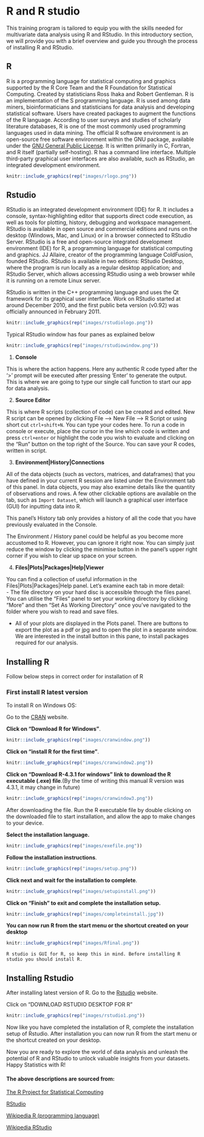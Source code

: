 # R and R studio  

This training program is tailored to equip you with the skills needed for multivariate data analysis using R and RStudio. In this introductory section, we will provide you with a brief overview and guide you through the process of installing R and RStudio.  


## R  
R is a programming language for statistical computing and graphics supported by the R Core Team and the R Foundation for Statistical Computing. Created by statisticians Ross Ihaka and Robert Gentleman. R is an implementation of the S programming language. R is used among data miners, bioinformaticians and statisticians for data analysis and developing statistical software. Users have created packages to augment the functions of the R language.
According to user surveys and studies of scholarly literature databases, R is one of the most commonly used programming languages used in data mining. The official R software environment is an open-source free software environment within the GNU package, available under the [GNU General Public License](https://www.gnu.org/licenses/gpl-3.0.en.html). It is written primarily in C, Fortran, and R itself (partially self-hosting). R has a command line interface. Multiple third-party graphical user interfaces are also available, such as RStudio, an integrated development environment.  

```{r rlogo, echo=FALSE,fig.cap='R logo',out.width="30%", fig.align='center'}
knitr::include_graphics(rep("images/rlogo.png"))
```

## Rstudio  
RStudio is an integrated development environment (IDE) for R. It includes a console, syntax-highlighting editor that supports direct code execution, as well as tools for plotting, history, debugging and workspace management. RStudio is available in open source and commercial editions and runs on the desktop (Windows, Mac, and Linux) or in a browser connected to RStudio Server. RStudio is a free and open-source integrated development environment (IDE) for R, a programming language for statistical computing and graphics. JJ Allaire, creator of the programming language ColdFusion, founded RStudio. RStudio is available in two editions: RStudio Desktop, where the program is run locally as a regular desktop application; and RStudio Server, which allows accessing RStudio using a web browser while it is running on a remote Linux server.  

RStudio is written in the C++ programming language and uses the Qt framework for its graphical user interface. Work on RStudio started at around December 2010, and the first public beta version (v0.92) was officially announced in February 2011.  

```{r rstudio1, echo=FALSE,fig.cap='R studio logo',out.width="30%", fig.align='center'}
knitr::include_graphics(rep("images/rstudiologo.png"))
```

Typical RStudio window has four panes as explained below  

```{r rstudio2, echo=FALSE,fig.cap='R studio window',out.width="80%", fig.align='center'}
knitr::include_graphics(rep("images/rstudiowindow.png"))
```

1. **Console**

This is where the action happens. Here any authentic R code typed after the ‘>’ prompt will be executed after pressing ‘Enter’ to generate the output. This is where we are going to type our single call function to start our app for data analysis.  

2. **Source Editor**

This is where R scripts (collection of code) can be created and edited. New R script can be opened by clicking File --> New File --> R Script or using short cut `ctrl+shift+N`. You can type your codes here. To run a code in console or execute, place the cursor in the line which code is written and press `ctrl+enter` or highlight the code you wish to evaluate and clicking on the “Run” button on the top right of the Source. You can save your R codes, written in script.   

3. **Environment|History|Connections**

All of the data objects (such as vectors, matrices, and dataframes) that you have defined in your current R session are listed under the Environment tab of this panel. In data objects, you may also examine details like the quantity of observations and rows. A few other clickable options are available on the tab, such as `Import Dataset`, which will launch a graphical user interface (GUI) for inputting data into R.  

This panel's History tab only provides a history of all the code that you have previously evaluated in the Console.  

The Environment / History panel could be helpful as you become more accustomed to R. However, you can ignore it right now. You can simply just reduce the window by clicking the minimise button in the panel's upper right corner if you wish to clear up space on your screen. 

4. **Files|Plots|Packages|Help|Viewer**  

You can find a collection of useful information in the Files|Plots|Packages|Help panel. Let's examine each tab in more detail:  
- The file directory on your hard disc is accessible through the files panel. You can utilise the "Files" panel to set your working directory by clicking "More" and then "Set As Working Directory" once you've navigated to the folder where you wish to read and save files.  

- All of your plots are displayed in the Plots panel. There are buttons to export the plot as a pdf or jpg and to open the plot in a separate window.  
We are interested in the install button in this pane, to install packages required for our analysis.

## Installing R
Follow below steps in correct order for installation of R
 
### First install R latest version  

To install R on Windows OS:  

Go to the [CRAN](https://cran.r-project.org/) website.

**Click on "Download R for Windows"**.  
```{r crandown, echo=FALSE,fig.cap= "",out.width="70%", fig.align='center'}
knitr::include_graphics(rep("images/cranwindow.png"))
```  

**Click on "install R for the first time"**.
```{r crandown2, echo=FALSE,fig.cap= "",out.width="70%", fig.align='center'}
knitr::include_graphics(rep("images/cranwindow2.png"))
```  

**Click on "Download R-4.3.1 for windows" link to download the R executable (.exe) file**.(By the time of writing this manual R version was 4.3.1, it may change in future)  
```{r crandown3, echo=FALSE,fig.cap= "",out.width="70%", fig.align='center'}
knitr::include_graphics(rep("images/cranwindow3.png"))
``` 

After downloading the file. Run the R executable file by double clicking on the downloaded file to start installation, and allow the app to make changes to your device.  

**Select the installation language.**  
```{r crandown4, echo=FALSE,fig.cap= "",out.width="50%", fig.align='center'}
knitr::include_graphics(rep("images/exefile.png"))
```  

**Follow the installation instructions**.  
```{r crandown5, echo=FALSE,fig.cap= "",out.width="50%", fig.align='center'}
knitr::include_graphics(rep("images/setup.png"))
```  
**Click next and wait for the installation to complete**.  
```{r crandown6, echo=FALSE,fig.cap= "",out.width="70%", fig.align='center'}
knitr::include_graphics(rep("images/setupinstall.png"))
```
**Click on "Finish" to exit and complete the installation setup.**  
```{r crandown7, echo=FALSE,fig.cap= "",out.width="70%", fig.align='center'}
knitr::include_graphics(rep("images/completeinstall.jpg"))
```
**You can now run R from the start menu or the shortcut created on your desktop**  

```{r crandown8, echo=FALSE,fig.cap= "",out.width="70%", fig.align='center'}
knitr::include_graphics(rep("images/Rfinal.png"))
```

```{block2 items, type='rmdnote'}
R studio is GUI for R, so keep this in mind. Before installing R studio you should install R.   
```  

## Installing Rstudio
After installing latest version of R. Go to the [Rstudio](https://posit.co/download/rstudio-desktop/) website.  

Click on "DOWNLOAD RSTUDIO DESKTOP FOR R"  
```{r rinsatll, echo=FALSE,fig.cap= FALSE,out.width="50%", fig.align='center'}
knitr::include_graphics(rep("images/rstudio1.png"))
``` 

Now like you have completed the installation of R, complete the installation setup of Rstudio. After installation you can now run R from the start menu or the shortcut created on your desktop.   

Now you are ready to explore the world of data analysis and unleash the potential of R and RStudio to unlock valuable insights from your datasets. Happy Statistics with R!  


#### The above descriptions are sourced from: {-}

[The R Project for Statistical Computing](https://www.r-project.org/)

[RStudio](https://www.rstudio.com/)

[Wikipedia R (programming language)](https://en.wikipedia.org/wiki/R_(programming_language))

[Wikipedia RStudio](https://en.wikipedia.org/wiki/RStudio)  
